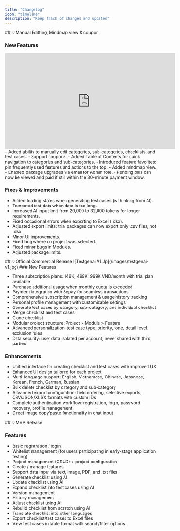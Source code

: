 ```yaml
---
title: "Changelog"
icon: "timeline"
description: "Keep track of changes and updates"
---
```


<Update label="16/07/2025" description="v1.1.0">
  ## 💡 Manual Editting, Mindmap view & coupon

  ### New Features

  <Frame>
    <iframe width="560" height="315" src="https://www.youtube.com/embed/2_BMbUQBkaI?si=HtNhOT8kI4k8Yuuf" title="YouTube video player" frameborder="0" allow="accelerometer; autoplay; clipboard-write; encrypted-media; gyroscope; picture-in-picture; web-share" referrerpolicy="strict-origin-when-cross-origin" allowfullscreen></iframe>
  </Frame>
  - Added ability to manually edit categories, sub-categories, checklists, and test cases.
  - Support coupons.
  - Added Table of Contents for quick navigation to categories and sub-categories.
  - Introduced feature favorites: pin frequently used features and actions to the top.
  - Added mindmap view.
  - Enabled package upgrades via email for Admin role.
  - Pending bills can now be viewed and paid if still within the 30-minute payment window.

  ### Fixes & Improvements

  - Added loading states when generating test cases (is thinking from AI).
  - Truncated test data when data is too long.
  - Increased AI input limit from 20,000 to 32,000 tokens for longer requirements.
  - Fixed occasional errors when exporting to Excel (.xlsx).
  - Adjusted export limits: trial packages can now export only .csv files, not .xlsx.
  - Minor UI improvements.
  - Fixed bug where no project was selected.
  - Fixed minor bugs in Modules.
  - Adjusted package limits.
</Update>

<Update label="24/06/2025" description="v1.0.0">
  ## 💡 Official Commercial Release

  <Frame>
    ![Testgenai V1 Jp](/images/testgenai-v1.jpg)
  </Frame>
  ### New Features

  - Three subscription plans: 149K, 499K, 999K VND/month with trial plan available
  - Purchase additional usage when monthly quota is exceeded
  - Payment integration with Sepay for seamless transactions
  - Comprehensive subscription management & usage history tracking
  - Personal profile management with customizable settings
  - Generate test cases by category, sub-category, and individual checklist
  - Merge checklist and test cases
  - Clone checklist
  - Modular project structure: Project \> Module \> Feature
  - Advanced personalization: test case type, priority, tone, detail level, exclusion rules
  - Data security: user data isolated per account, never shared with third parties

  ### Enhancements

  - Unified interface for creating checklist and test cases with improved UX
  - Enhanced UI design tailored for each project
  - Multi-language support: English, Vietnamese, Chinese, Japanese, Korean, French, German, Russian
  - Bulk delete checklist by category and sub-category
  - Advanced export configuration: field ordering, selective exports, CSV/JSON/XLSX formats with custom IDs
  - Complete authentication workflow: registration, login, password recovery, profile management
  - Direct image copy/paste functionality in chat input
</Update>

<Update label="26/04/2025" description="MVP">
  ## 💡 MVP Release

  ### Features

  - Basic registration / login
  - Whitelist management (for users participating in early-stage application testing)
  - Project management (CRUD) \+ project configuration
  - Create / manage features
  - Support data input via text, image, PDF, and .txt files
  - Generate checklist using AI
  - Update checklist using AI
  - Expand checklist into test cases using AI
  - Version management
  - History management
  - Adjust checklist using AI
  - Rebuild checklist from scratch using AI
  - Translate checklist into other languages
  - Export checklist/test cases to Excel files
  - View test cases in table format with search/filter options
</Update>